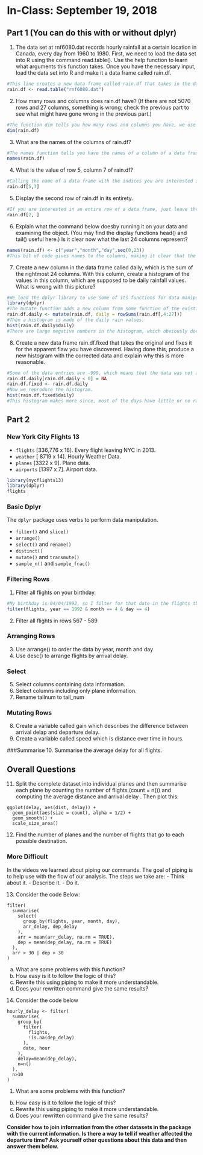 # In-Class: September 19, 2018


## Part 1 (You can do this with or without dplyr)

1. The data set at rnf6080.dat records hourly rainfall at a certain location in Canada, every day from 1960 to 1980. First, we need to load the data set into R using the command read.table(). Use the help function to learn what arguments this function takes. Once you have the necessary input, load the data set into R and make it a data frame called rain.df.

```{r}
#This line creates a new data frame called rain.df that takes in the data from the "rnf6080.dat" file.
rain.df <- read.table("rnf6080.dat")
```

2. How many rows and columns does rain.df have? (If there are not 5070 rows and 27 columns, something is wrong; check the previous part to see what might have gone wrong in the previous part.)

```{r}
#The function dim tells you how many rows and columns you have, we use it on the rain.df data frame to see its size.
dim(rain.df)
```

3. What are the names of the columns of rain.df?
```{r}
#The names function tells you have the names of a column of a data frame.
names(rain.df)
```

4. What is the value of row 5, column 7 of rain.df?
```{r}
#Calling the name of a data frame with the indices you are interested in will display that entry:
rain.df[5,7]
```

5. Display the second row of rain.df in its entirety.
```{r}
#If you are interested in an entire row of a data frame, just leave the column index blank:
rain.df[2, ]
```
6. Explain what the command below doesby running it on your data and examining the object. (You may find the display functions head() and tail() useful here.) Is it clear now what the last 24 columns represent?
```{r}
names(rain.df) <- c("year","month","day",seq(0,23))
#This bit of code gives names to the columns, making it clear that the first three columns give the date of the measurement taken. The next 24 columns tell you the amount of rainfall in each of those hours.
```

7. Create a new column in the data frame called daily, which is the sum of the rightmost 24 columns. With this column, create a histogram of the values in this column, which are supposed to be daily rainfall values. What is wrong with this picture?
```{r}
#We load the dplyr library to use some of its functions for data manipulation.
library(dplyr)
#The mutate function adds a new column from some function of the existing data, it's used to calculate the sum of the hourly rainfall to get a daily rainfall value.
rain.df.daily <- mutate(rain.df, daily = rowSums(rain.df[,4:27]))
#Then a histogram is made of the daily rain values.
hist(rain.df.daily$daily)
#There are large negative numbers in the histogram, which obviously does not make sense for daily rainfall.
```
8. Create a new data frame rain.df.fixed that takes the original and fixes it for the apparent flaw you have discovered. Having done this, produce a new histogram with the corrected data and explain why this is more reasonable.
```{r}
#Some of the data entries are -999, which means that the data was not acquired for some reason - these will be changed to NAs.
rain.df.daily[rain.df.daily < 0] = NA
rain.df.fixed <- rain.df.daily
#Now we reproduce the histogram.
hist(rain.df.fixed$daily)
#This histogram makes more since, most of the days have little or no rainfall, with some days having larger amounts of rain.
```


## Part 2
### New York City Flights 13

- `flights` [336,776 x 16]. Every flight leaving NYC in 2013.
- `weather` [ 8719 x 14]. Hourly Weather Data.
- `planes` [3322 x 9]. Plane data.
- `airports` [1397 x 7]. Airport data.


```{r}
library(nycflights13)
library(dplyr)
flights
```

### Basic Dplyr

The `dplyr` package uses verbs to perform data manipulation.

- `filter()` and `slice()`
- `arrange()`
- `select()` and `rename()`
- `distinct()`
- `mutate()` and `transmute()`
- `sample_n()` and `sample_frac()`

### Filtering Rows

1. Filter all flights on your birthday.
```{r}
#My birthday is 04/04/1992, so I filter for that date in the flights tbl.
filter(flights, year == 1992 & month == 4 & day == 4)
```
2. Filter all flights in rows 567 - 589


### Arranging Rows
3. Use arrange() to order the data by year, month and day
4. Use desc() to arrange flights by arrival delay.


### Select
5. Select columns containing data information.
6. Select columns including only plane information.
7. Rename tailnum to tail_num


### Mutating Rows
8. Create a variable called gain which describes the difference between arrival delap and departure delay.
9. Create a variable called speed which is distance over time in hours.


###Summarise
10. Summarise the average delay for all flights.

## Overall Questions

11. Split the complete dataset into individual planes and then summarise each plane by counting the number of flights (count = n()) and computing the average distance and arrival delay . Then plot this:

```
ggplot(delay, aes(dist, delay)) +
  geom_point(aes(size = count), alpha = 1/2) +
  geom_smooth() +
  scale_size_area()
```
12. Find the number of planes and the number of flights that go to each possible destination.

### More Difficult

In the videos we learned about piping our commands. The goal of piping is to help use with the flow of our analysis. The steps we take are:
- Think about it. 
- Describe it. 
- Do it.

13. Consider the code Below:

```
filter(
  summarise(
    select(
      group_by(flights, year, month, day),
      arr_delay, dep_delay
    ),
    arr = mean(arr_delay, na.rm = TRUE),
    dep = mean(dep_delay, na.rm = TRUE)
  ),
  arr > 30 | dep > 30
)
```

a. What are some problems with this function?
b. How easy is it to follow the logic of this?
c. Rewrite this using piping to make it more understandable.
d. Does your rewritten command give the same results?

14. Consider the code below

```
hourly_delay <- filter(
  summarise(
    group_by(
      filter(
        flights, 
        !is.na(dep_delay)
      ),
      date, hour
    ),
    delay=mean(dep_delay),
    n=n()
  ),
  n>10
)
```

1. What are some problems with this function?
b. How easy is it to follow the logic of this?
c. Rewrite this using piping to make it more understandable.
d. Does your rewritten command give the same results?


**Consider how to join information from the other datasets in the package with the current information. Is there a way to tell if weather affected the departure time? Ask yourself other questions about this data and then answer them below.**